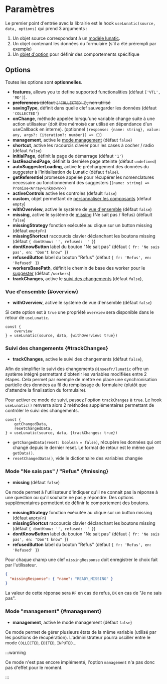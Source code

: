 # Paramètres

Le premier point d'entrée avec la librairie est le hook `useLunatic(source, data, options)` qui prend 3 arguments :

1. Un objet source correspondant à un [modèle lunatic](https://github.com/InseeFr/Lunatic-Model).
2. Un objet contenant les données du formulaire (s'il a été prérempli par exemple)
3. Un [objet d'option](#options) pour définir des comportements spécifique

## Options

Toutes les options sont **optionnelles**.

- **features**, allows you to define supported functionalities (défaut `['VTL', 'MD']`).
- ~~**preferences** (défaut `['COLLECTED']`), non utilisé~~
- **savingType**, définit dans quelle clef sauvegarder les données (défaut `'COLLECTED'`)
- **onChange**, méthode appelée lorsqu'une variable change suite à une action utilisateur (doit être mémoïsé car utilisé en dépendance d'un useCallback en interne). (optionnel `(response: {name: string}, value: any, args?: {iteration?: number}) => {}`)
- **management**, active le [mode management](#management) (défaut `false`)
- **shortcut**, active les racourcis clavier pour les cases à cocher / radio (défaut `false`)
- **initialPage**, définit la page de démarrage (défaut `'1'`)
- **lastReachedPage**, définit la dernière page atteinte (défaut `undefined`)
- **autoSuggesterLoading**, active le préchargement des données du suggester à l'initialisation de Lunatic (défaut `false`).
- **getReferentiel** promesse appelée pour récupérer les nomenclatures necessaire au fonctionnement des suggesters (`(name: string) => Promise<Array<unknown>>`)
- **activeControls** active les controles (default `false`)
- **custom**, objet permettant de [personnaliser les composants](./personnalisation) (défaut `empty`)
- **withOverview**, active le système de [vue d'ensemble](#overview) (défaut `false`)
- **missing**, active le système de [missing](#missing) (Ne sait pas / Refus) (défault `false`)
- **missingStrategy** fonction exécutée au clique sur un button missing (défaut `emptyFn`) 
- **missingShortcut** raccourcis clavier déclanchant les boutons missing (défaut `{ dontKnow: '', refused: '' }`) 
- **dontKnowButton** label du bouton "Ne sait pas" (défaut `{ fr: 'Ne sais pas', en: "Don't know" }`)
- **refusedButton** label du bouton "Refus" (défaut `{ fr: 'Refus', en: 'Refused' }`)
- **workersBasePath**, définit le chemin de base des worker pour le [suggester](./components/fields/suggester) (défaut `/workers`)
- **trackChanges**, active le [suivi des changements](#trackChanges) (défaut `false`),

### Vue d'ensemble {#overview}

- **withOverview**, active le système de vue d'ensemble (défaut `false`)

Si cette option est à `true` une propriété `overview` sera disponible dans le retour de `useLunatic`.

```tsx
const {
    overview
} = useLunatic(source, data, {withOverview: true})
```

### Suivi des changements {#trackChanges}

- **trackChanges**, active le suivi des changements (défaut `false`),

Afin de simplifier le suivi des changements `@inseefr/lunatic` offre un système intégré permettant d'obtenir les variables modifiées entre 2 étapes. Cela permet par exemple de mettre en place une synchronisation partielle des données au fil du remplissage du formulaire (plutôt que d'attendre la finalisation du formulaire).

Pour activer ce mode de suivi, passez l'option `trackChanges` à `true`. Le hook `useLunatic()` renverra alors 2 méthodes supplémentaires permettant de contrôler le suivi des changements.

```tsx
const {
    getChangedData,
    resetChangedData,
} = useLunatic(source, data, {trackChanges: true})
```

- `getChangedData(reset: boolean = false)`, récupère les données qui ont changé depuis le dernier reset. Le format de retour est le même que `getData()`.
- `resetChangedData()`, vide le dictionnaire des variables changée

### Mode "Ne sais pas" / "Refus" {#missing}

- **missing** (défaut `false`)

Ce mode permet à l'utilisateur d'indiquer qu'il ne connait pas la réponse à une question ou qu'il souhaite ne pas y répondre. Des options supplémentaires permettent de définir le comportement des boutons.

- **missingStrategy** fonction exécutée au clique sur un button missing (défaut `emptyFn`) 
- **missingShortcut** raccourcis clavier déclanchant les boutons missing (défaut `{ dontKnow: '', refused: '' }`) 
- **dontKnowButton** label du bouton "Ne sait pas" (défaut `{ fr: 'Ne sais pas', en: "Don't know" }`)
- **refusedButton** label du bouton "Refus" (défaut `{ fr: 'Refus', en: 'Refused' }`)

Pour chaque champ une clef `missingResponse` doit enregistrer le choix fait par l'utilisateur.

```json
{
  "missingResponse": { "name": "READY_MISSING" }
}
```

La valeur de cette réponse sera `RF` en cas de refus, `DK` en cas de "Je ne sais pas".

### Mode "management" {#management}

- **management**, active le mode management (défaut `false`)

Ce mode permet de gérer plusieurs états de la même variable (utilisé par les positions de récupération). L'administrateur pourra osciller entre le mode `COLLECTED`, `EDITED`, `INPUTED`...

:::warning

Ce mode n'est pas encore implémenté, l'option `management` n'a pas donc pas d'effet pour le moment.

:::
